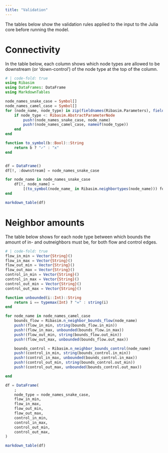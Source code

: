 ```yaml
---
title: "Validation"
---
```


The tables below show the validation rules applied to the input to the Julia core before running the model.

# Connectivity

In the table below, each column shows which node types are allowed to be downstream (or 'down-control') of the node type at the top of the column.

```julia
# | code-fold: true
using Ribasim
using DataFrames: DataFrame
using MarkdownTables

node_names_snake_case = Symbol[]
node_names_camel_case = Symbol[]
for (node_name, node_type) in zip(fieldnames(Ribasim.Parameters), fieldtypes(Ribasim.Parameters))
    if node_type <: Ribasim.AbstractParameterNode
        push!(node_names_snake_case, node_name)
        push!(node_names_camel_case, nameof(node_type))
    end
end

function to_symbol(b::Bool)::String
    return b ? "✓" : "x"
end


df = DataFrame()
df[!, :downstream] = node_names_snake_case

for node_name in node_names_snake_case
    df[!, node_name] =
        [(to_symbol(node_name_ in Ribasim.neighbortypes(node_name))) for node_name_ in node_names_snake_case]
end

markdown_table(df)
```

# Neighbor amounts

The table below shows for each node type between which bounds the amount of in- and outneighbors must be, for both flow and control edges.

```julia
# | code-fold: true
flow_in_min = Vector{String}()
flow_in_max = Vector{String}()
flow_out_min = Vector{String}()
flow_out_max = Vector{String}()
control_in_min = Vector{String}()
control_in_max = Vector{String}()
control_out_min = Vector{String}()
control_out_max = Vector{String}()

function unbounded(i::Int)::String
    return i == typemax(Int) ? "∞" : string(i)
end

for node_name in node_names_camel_case
    bounds_flow = Ribasim.n_neighbor_bounds_flow(node_name)
    push!(flow_in_min, string(bounds_flow.in_min))
    push!(flow_in_max, unbounded(bounds_flow.in_max))
    push!(flow_out_min, string(bounds_flow.out_min))
    push!(flow_out_max, unbounded(bounds_flow.out_max))

    bounds_control = Ribasim.n_neighbor_bounds_control(node_name)
    push!(control_in_min, string(bounds_control.in_min))
    push!(control_in_max, unbounded(bounds_control.in_max))
    push!(control_out_min, string(bounds_control.out_min))
    push!(control_out_max, unbounded(bounds_control.out_max))

end

df = DataFrame(
    ;
    node_type = node_names_snake_case,
    flow_in_min,
    flow_in_max,
    flow_out_min,
    flow_out_max,
    control_in_min,
    control_in_max,
    control_out_min,
    control_out_max,
)

markdown_table(df)
```
